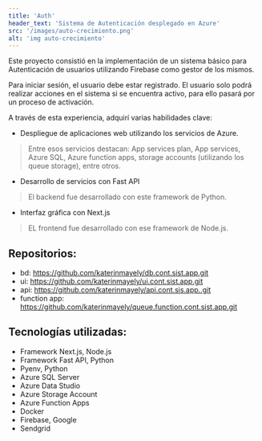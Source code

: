 ```yaml
---
title: 'Auth'
header_text: 'Sistema de Autenticación desplegado en Azure'
src: '/images/auto-crecimiento.png'
alt: 'img auto-crecimiento'
---
```


Este proyecto consistió en la implementación de un sistema básico para Autenticación de usuarios
utilizando Firebase como gestor de los mismos.

Para iniciar sesión, el usuario debe estar registrado. El usuario solo podrá realizar acciones en el sistema si se encuentra activo,
para ello pasará por un proceso de activación.

A través de esta experiencia, adquirí varias habilidades clave: 

- Despliegue de aplicaciones web utilizando los servicios de Azure.
>Entre esos servicios destacan: App services plan, App services, Azure SQL, Azure function apps,
>storage accounts (utilizando los queue storage), entre otros.

- Desarrollo de servicios con Fast API 
>El backend fue desarrollado con este framework de Python.

- Interfaz gráfica con Next.js
>EL frontend fue desarrollado con ese framework de Node.js.

## Repositorios:
- bd: https://github.com/katerinmayely/db.cont.sist.app.git
- ui: https://github.com/katerinmayely/ui.cont.sist.app.git
- api: https://github.com/katerinmayely/api.cont.sis.app..git
- function app: https://github.com/katerinmayely/queue.function.cont.sist.app.git

## Tecnologías utilizadas:  

- Framework Next.js, Node.js
- Framework Fast API, Python
- Pyenv, Python
- Azure SQL Server 
- Azure Data Studio
- Azure Storage Account
- Azure Function Apps 
- Docker 
- Firebase, Google
- Sendgrid